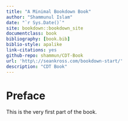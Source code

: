 ```yaml
--- 
title: "A Minimal Bookdown Book"
author: "Shammunul Islam"
date: "`r Sys.Date()`"
site: bookdown::bookdown_site
documentclass: book
bibliography: [book.bib]
biblio-style: apalike
link-citations: yes
github-repo: shammun/CDT-Book
url: 'http\://seankross.com/bookdown-start/'
description: "CDT Book"
---
```


# Preface {-}

This is the very first part of the book.
